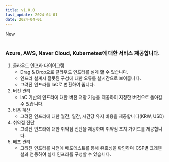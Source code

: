 ```yaml
---
title: v1.0.0
last_update: 2024-04-01
date: 2024-04-01
---
```


<div className={styles.tag} data-type="new">
    New
</div>
<br/>

### Azure, AWS, Naver Cloud, Kubernetes에 대한 서비스 제공합니다.

1. 클라우드 인프라 다이어그램
    - Drag & Drop으로 클라우드 인프라를 설계 할 수 있습니다.
    - 인프라 설계시 잘못된 구성에 대한 오류를 실시간으로 보여줍니다.
    - 그려진 인프라를 IaC로 변환하여 줍니다.
2. 버전 관리
    - IaC 기반의 인프라에 대한 버전 저장 기능을 제공하여 지정한 버전으로 돌아갈 수 있습니다.
3. 비용 계산  
    - 그려진 인프라에 대한 월간, 일간, 시간당 유지 비용을 제공합니다(KRW, USD)
4. 취약점 진단   
    - 그려진 인프라에 대한 취약점 진단을 제공하며 취약점 조치 가이드를 제공합니다.
5. 배포 관리  
    - 그려진 인프라를 사전에 배포테스트를 통해 유효성을 확인하며 CSP별 크레덴셜과 연동하여 실제 인프라를 구성할 수 있습니다. 
